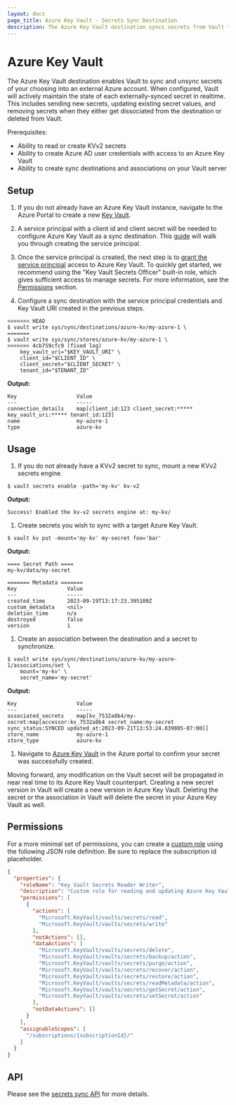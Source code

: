 ```yaml
---
layout: docs
page_title: Azure Key Vault - Secrets Sync Destination
description: The Azure Key Vault destination syncs secrets from Vault to Azure.
---
```


# Azure Key Vault

The Azure Key Vault destination enables Vault to sync and unsync secrets of your choosing into
an external Azure account. When configured, Vault will actively maintain the state of each externally-synced
secret in realtime. This includes sending new secrets, updating existing secret values, and removing
secrets when they either get dissociated from the destination or deleted from Vault.

Prerequisites:
* Ability to read or create KVv2 secrets
* Ability to create Azure AD user credentials with access to an Azure Key Vault
* Ability to create sync destinations and associations on your Vault server

## Setup

1. If you do not already have an Azure Key Vault instance, navigate to the Azure Portal to create a new
  [Key Vault](https://learn.microsoft.com/en-us/azure/key-vault/general/quick-create-portal).

1. A service principal with a client id and client secret will be needed to configure Azure Key Vault as a
  sync destination. This [guide](https://learn.microsoft.com/en-us/azure/active-directory/develop/howto-create-service-principal-portal)
  will walk you through creating the service principal.

1. Once the service principal is created, the next step is to
  [grant the service principal](https://learn.microsoft.com/en-us/azure/key-vault/general/rbac-guide?tabs=azure-cli)
  access to Azure Key Vault. To quickly get started, we recommend using the "Key Vault Secrets Officer" built-in role,
  which gives sufficient access to manage secrets. For more information, see the [Permissions](#permissions) section.


1. Configure a sync destination with the service principal credentials and Key Vault URI created in the previous steps.

  ```shell-session
<<<<<<< HEAD
  $ vault write sys/sync/destinations/azure-kv/my-azure-1 \
=======
  $ vault write sys/sync/stores/azure-kv/my-azure-1 \
>>>>>>> 4cb759cfc9 (fixed log)
      key_vault_uri="$KEY_VAULT_URI" \
      client_id="$CLIENT_ID" \
      client_secret="$CLIENT_SECRET" \
      tenant_id="$TENANT_ID"
  ```

  **Output:**

  <CodeBlockConfig hideClipboard>

  ```plaintext
  Key                   Value
  ---                   -----
  connection_details    map[client_id:123 client_secret:***** key_vault_uri:***** tenant_id:123]
  name                  my-azure-1
  type                  azure-kv
  ```

  </CodeBlockConfig>

## Usage

1. If you do not already have a KVv2 secret to sync, mount a new KVv2 secrets engine.

  ```shell-session
  $ vault secrets enable -path='my-kv' kv-v2
  ```

  **Output:**

  <CodeBlockConfig hideClipboard>

  ```plaintext
  Success! Enabled the kv-v2 secrets engine at: my-kv/
  ```

  </CodeBlockConfig>

1. Create secrets you wish to sync with a target Azure Key Vault.

  ```shell-session
  $ vault kv put -mount='my-kv' my-secret foo='bar'
  ```

  **Output:**

  <CodeBlockConfig hideClipboard>

  ```plaintext
  ==== Secret Path ====
  my-kv/data/my-secret

  ======= Metadata =======
  Key                Value
  ---                -----
  created_time       2023-09-19T13:17:23.395109Z
  custom_metadata    <nil>
  deletion_time      n/a
  destroyed          false
  version            1
  ```

  </CodeBlockConfig>

1. Create an association between the destination and a secret to synchronize.

  ```shell-session
  $ vault write sys/sync/destinations/azure-kv/my-azure-1/associations/set \
      mount='my-kv' \
      secret_name='my-secret'
  ```

  **Output:**

  <CodeBlockConfig hideClipboard>

  ```plaintext
  Key                   Value
  ---                   -----
  associated_secrets    map[kv_7532a8b4/my-secret:map[accessor:kv_7532a8b4 secret_name:my-secret sync_status:SYNCED updated_at:2023-09-21T13:53:24.839885-07:00]]
  store_name            my-azure-1
  store_type            azure-kv
  ```

  </CodeBlockConfig>

1. Navigate to [Azure Key Vault](https://portal.azure.com/#view/HubsExtension/BrowseResource/resourceType/Microsoft.KeyVault%2Fvaults)
  in the Azure portal to confirm your secret was successfully created.

Moving forward, any modification on the Vault secret will be propagated in near real time to its Azure Key Vault
counterpart. Creating a new secret version in Vault will create a new version in Azure Key Vault. Deleting the secret
or the association in Vault will delete the secret in your Azure Key Vault as well.


## Permissions

For a more minimal set of permissions, you can create a
[custom role](https://learn.microsoft.com/en-us/azure/role-based-access-control/custom-roles#steps-to-create-a-custom-role)
using the following JSON role definition. Be sure to replace the subscription id placeholder.

```json
{
  "properties": {
    "roleName": "Key Vault Secrets Reader Writer",
    "description": "Custom role for reading and updating Azure Key Vault secrets.",
    "permissions": [
      {
        "actions": [
          "Microsoft.KeyVault/vaults/secrets/read",
          "Microsoft.KeyVault/vaults/secrets/write"
        ],
        "notActions": [],
        "dataActions": [
          "Microsoft.KeyVault/vaults/secrets/delete",
          "Microsoft.KeyVault/vaults/secrets/backup/action",
          "Microsoft.KeyVault/vaults/secrets/purge/action",
          "Microsoft.KeyVault/vaults/secrets/recover/action",
          "Microsoft.KeyVault/vaults/secrets/restore/action",
          "Microsoft.KeyVault/vaults/secrets/readMetadata/action",
          "Microsoft.KeyVault/vaults/secrets/getSecret/action",
          "Microsoft.KeyVault/vaults/secrets/setSecret/action"
        ],
        "notDataActions": []
      }
    ],
    "assignableScopes": [
      "/subscriptions/{subscriptionId}/"
    ]
  }
}
```

## API

Please see the [secrets sync API](/vault/api-docs/system/secrets-sync) for more details.
